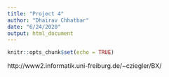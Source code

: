 ---
title: "Project 4"
author: "Dhairav Chhatbar"
date: "6/24/2020"
output: html_document
---

```{r setup, include=FALSE}
knitr::opts_chunk$set(echo = TRUE)
```

http://www2.informatik.uni-freiburg.de/~cziegler/BX/
